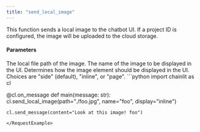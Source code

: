 ```yaml
---
title: "send_local_image"
---
```


This function sends a local image to the chatbot UI. If a project ID is configured, the image will be uploaded to the cloud storage.

#### Parameters

<ParamField path="path" type="str">
  The local file path of the image.
</ParamField>

<ParamField path="name" type="str">
  The name of the image to be displayed in the UI.
</ParamField>

<ParamField path="display" type="ElementDisplay" optional>
  Determines how the image element should be displayed in the UI. Choices are "side" (default), "inline", or "page".
</ParamField>

<RequestExample>
```python
import chainlit as cl


@cl.on_message
def main(message: str):
    cl.send_local_image(path="./foo.jpg", name="foo", display="inline")

    cl.send_message(content="Look at this image! foo")
```
</RequestExample>